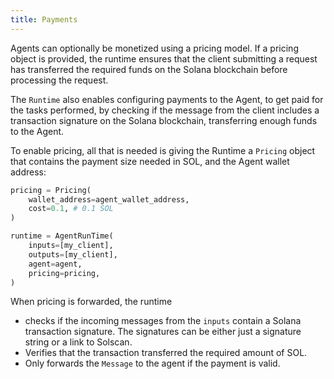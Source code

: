 ```yaml
---
title: Payments
---
```

Agents can optionally be monetized using a pricing model. If a pricing object is provided, the runtime ensures that the client submitting a request has transferred the required funds on the Solana blockchain before processing the request.

The `Runtime` also enables configuring payments to the Agent, to get paid for the tasks performed, by checking if the message from the client includes a transaction signature on the Solana blockchain, transferring enough funds to the Agent.

To enable pricing, all that is needed is giving the Runtime a `Pricing` object that contains the payment size needed in SOL, and the Agent wallet address:

```python
pricing = Pricing(
    wallet_address=agent_wallet_address,
    cost=0.1, # 0.1 SOL
)

runtime = AgentRunTime(
	inputs=[my_client],
	outputs=[my_client],
	agent=agent,
	pricing=pricing,
)
```

When pricing is forwarded, the runtime

- checks if the incoming messages from the `inputs` contain a Solana transaction signature. The signatures can be either just a signature string or a link to Solscan.
- Verifies that the transaction transferred the required amount of SOL.
- Only forwards the `Message` to the agent if the payment is valid.